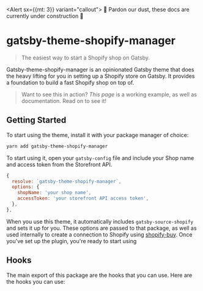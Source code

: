 
<Alert sx={{mt: 3}} variant="callout">
  🚧 Pardon our dust, these docs are currently under construction 🚧
</Alert>

# gatsby-theme-shopify-manager

> The easiest way to start a Shopify shop on Gatsby.

Gatsby-theme-shopify-manager is an opinionated Gatsby theme that does the heavy lifting for you in setting up a Shopify store on Gatsby. It provides a foundation to build a fast Shopify shop on top of.

> Want to see this in action? _This page_ is a working example, as well as documentation. Read on to see it!

## Getting Started

To start using the theme, install it with your package manager of choice:

```bash
yarn add gatsby-theme-shopify-manager
```

To start using it, open your `gatsby-config` file and include your Shop name and access token from the Storefront API.

```javascript
{
  resolve: `gatsby-theme-shopify-manager`,
  options: {
    shopName: 'your shop name',
    accessToken: 'your storefront API access token',
  },
},
```

When you use this theme, it automatically includes `gatsby-source-shopify` and sets it up for you. These options are passed to that package, as well as used internally to create a connection to Shopify using [shopify-buy](https://shopify.github.io/js-buy-sdk/). Once you've set up the plugin, you're ready to start using

## Hooks

The main export of this package are the hooks that you can use. Here are the hooks you can use:

<Hooks />
